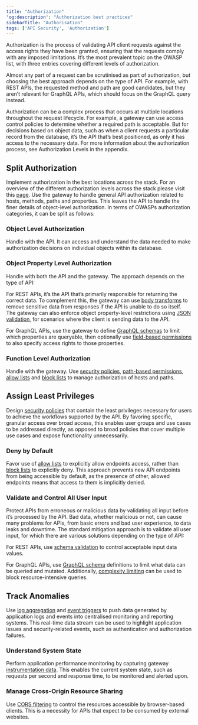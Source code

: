 ```yaml
---
title: "Authorization"
'og:description': "Authorization best practices"
sidebarTitle: "Authorisation"
tags: ['API Security', 'Authorization']
---
```


Authorization is the process of validating API client requests against the access rights they have been granted, ensuring that the requests comply with any imposed limitations. It’s the most prevalent topic on the OWASP list, with three entries covering different levels of authorization.

Almost any part of a request can be scrutinised as part of authorization, but choosing the best approach depends on the type of API. For example, with REST APIs, the requested method and path are good candidates, but they aren’t relevant for GraphQL APIs, which should focus on the GraphQL query instead.

Authorization can be a complex process that occurs at multiple locations throughout the request lifecycle. For example, a gateway can use access control policies to determine whether a required path is acceptable. But for decisions based on object data, such as when a client requests a particular record from the database, it’s the API that’s best positioned, as only it has access to the necessary data. For more information about the authorization process, see Authorization Levels in the appendix.

## Split Authorization

Implement authorization in the best locations across the stack. For an overview of the different authorization levels across the stack please visit this [page](/5.5/apim-best-practice/api-security-best-practice/authorisation-levels). Use the gateway to handle general API authorization related to hosts, methods, paths and properties. This leaves the API to handle the finer details of object-level authorization. In terms of OWASPs authorization categories, it can be split as follows:

### Object Level Authorization

Handle with the API. It can access and understand the data needed to make authorization decisions on individual objects within its database.

### Object Property Level Authorization

Handle with both the API and the gateway. The approach depends on the type of API:

For REST APIs, it’s the API that’s primarily responsible for returning the correct data. To complement this, the gateway can use [body transforms](/5.5/advanced-configuration/transform-traffic/response-body) to remove sensitive data from responses if the API is unable to do so itself. The gateway can also enforce object property-level restrictions using [JSON validation](/5.5/product-stack/tyk-gateway/middleware/validate-request-tyk-classic), for scenarios where the client is sending data to the API.

For GraphQL APIs, use the gateway to define [GraphQL schemas](/5.5/graphql-proxy-only#managing-gql-schema) to limit which properties are queryable, then optionally use [field-based permissions](/5.5/graphql-proxy-only#field-based-permission) to also specify access rights to those properties. 

### Function Level Authorization

Handle with the gateway. Use [security policies](/5.5/basic-config-and-security/security/security-policies), [path-based permissions](/5.5/security/security-policies/secure-apis-method-path), [allow lists](/5.5/advanced-configuration/transform-traffic/endpoint-designer#allowlist) and [block lists](/5.5/advanced-configuration/transform-traffic/endpoint-designer#blocklist) to manage authorization of hosts and paths.

## Assign Least Privileges

Design [security policies](/5.5/getting-started/key-concepts/what-is-a-security-policy) that contain the least privileges necessary for users to achieve the workflows supported by the API. By favoring specific, granular access over broad access, this enables user groups and use cases to be addressed directly, as opposed to broad policies that cover multiple use cases and expose functionality unnecessarily.

### Deny by Default

Favor use of [allow lists](/5.5/advanced-configuration/transform-traffic/endpoint-designer#allowlist) to explicitly allow endpoints access, rather than [block lists](/5.5/advanced-configuration/transform-traffic/endpoint-designer#blocklist) to explicitly deny. This approach prevents new API endpoints from being accessible by default, as the presence of other, allowed endpoints means that access to them is implicitly denied.

### Validate and Control All User Input

Protect APIs from erroneous or malicious data by validating all input before it’s processed by the API. Bad data, whether malicious or not, can cause many problems for APIs, from basic errors and bad user experience, to data leaks and downtime. The standard mitigation approach is to validate all user input, for which there are various solutions depending on the type of API:

For REST APIs, use [schema validation](/5.5/graphql/validation#schema-validation) to control acceptable input data values.

For GraphQL APIs, use [GraphQL schema](/5.5/graphql-proxy-only#managing-gql-schema) definitions to limit what data can be queried and mutated. Additionally, [complexity limiting](/5.5/graphql/complexity-limiting) can be used to block resource-intensive queries.

## Track Anomalies

Use [log aggregation](/5.5/log-data#integration-with-3rd-party-aggregated-log-and-error-tools) and [event triggers](/5.5/basic-config-and-security/report-monitor-trigger-events) to push data generated by application logs and events into centralised monitoring and reporting systems. This real-time data stream can be used to highlight application issues and security-related events, such as authentication and authorization failures.

### Understand System State

Perform application performance monitoring by capturing gateway [instrumentation data](/5.5/basic-config-and-security/report-monitor-trigger-events/instrumentation). This enables the current system state, such as requests per second and response time, to be monitored and alerted upon.

### Manage Cross-Origin Resource Sharing

Use [CORS filtering](/5.5/tyk-apis/tyk-gateway-api/api-definition-objects/cors) to control the resources accessible by browser-based clients. This is a necessity for APIs that expect to be consumed by external websites.
